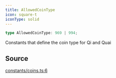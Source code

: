 ```yaml
---
title: AllowedCoinType
icon: square-t
iconType: solid
---
```


```ts
type AllowedCoinType: 969 | 994;
```

Constants that define the coin type for Qi and Quai

## Source

[constants/coins.ts:6](https://github.com/dominant-strategies/quais.js/blob/7c3e9bc54d6f1274e27362fc6bf66140de7d80eb/src/constants/coins.ts#L6)
